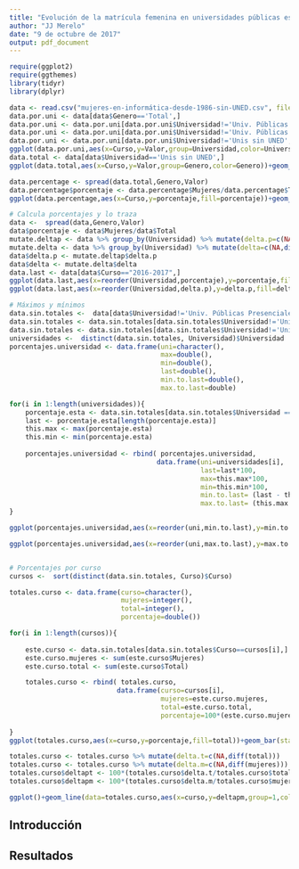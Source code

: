 ```yaml
---
title: "Evolución de la matrícula femenina en universidades públicas españolas"
author: "JJ Merelo"
date: "9 de octubre de 2017"
output: pdf_document
---
```


```r
require(ggplot2) 
require(ggthemes)
library(tidyr)
library(dplyr)

data <- read.csv("mujeres-en-informática-desde-1986-sin-UNED.csv", fileEncoding="latin1")
data.por.uni <- data[data$Genero=='Total',]
data.por.uni <- data.por.uni[data.por.uni$Universidad!='Univ. Públicas Presenciales',]
data.por.uni <- data.por.uni[data.por.uni$Universidad!='Univ. Públicas No Presenciales',]
data.por.uni <- data.por.uni[data.por.uni$Universidad!='Unis sin UNED',]
ggplot(data.por.uni,aes(x=Curso,y=Valor,group=Universidad,color=Universidad))+geom_line() +theme_tufte() + theme(axis.text.x = element_text(angle = 90, hjust = 1))
data.total <- data[data$Universidad=='Unis sin UNED',]
ggplot(data.total,aes(x=Curso,y=Valor,group=Genero,color=Genero))+geom_line() +theme_tufte() + theme(axis.text.x = element_text(angle = 90, hjust = 1))

data.percentage <- spread(data.total,Genero,Valor)
data.percentage$porcentaje <- data.percentage$Mujeres/data.percentage$Total
ggplot(data.percentage,aes(x=Curso,y=porcentaje,fill=porcentaje))+geom_bar(stat="Identity") +theme_tufte() + theme(axis.text.x = element_text(angle = 90, hjust = 1))

# Calcula porcentajes y lo traza
data <-  spread(data,Genero,Valor)
data$porcentaje <- data$Mujeres/data$Total
mutate.deltap <- data %>% group_by(Universidad) %>% mutate(delta.p=c(NA,diff(porcentaje)))
mutate.delta <- data %>% group_by(Universidad) %>% mutate(delta=c(NA,diff(Mujeres)))
data$delta.p <- mutate.deltap$delta.p
data$delta <- mutate.delta$delta
data.last <- data[data$Curso=="2016-2017",]
ggplot(data.last,aes(x=reorder(Universidad,porcentaje),y=porcentaje,fill=porcentaje))+geom_bar(stat="Identity") +theme_tufte() + theme(axis.text.x = element_text(angle = 90, hjust = 1))
ggplot(data.last,aes(x=reorder(Universidad,delta.p),y=delta.p,fill=delta))+geom_bar(stat="Identity") +theme_tufte() + theme(axis.text.x = element_text(angle = 90, hjust = 1))

# Máximos y mínimos
data.sin.totales <-  data[data$Universidad!='Univ. Públicas Presenciales',]
data.sin.totales <- data.sin.totales[data.sin.totales$Universidad!='Univ. Públicas No Presenciales',]
data.sin.totales <- data.sin.totales[data.sin.totales$Universidad!='Unis sin UNED',]
universidades <-  distinct(data.sin.totales, Universidad)$Universidad
porcentajes.universidad <- data.frame(uni=character(),
                                      max=double(),
                                      min=double(),
                                      last=double(),
                                      min.to.last=double(),
                                      max.to.last=double)

for(i in 1:length(universidades)){
    porcentaje.esta <- data.sin.totales[data.sin.totales$Universidad == universidades[i],]$porcentaje
    last <- porcentaje.esta[length(porcentaje.esta)]
    this.max <- max(porcentaje.esta)
    this.min <- min(porcentaje.esta)
    
    porcentajes.universidad <- rbind( porcentajes.universidad,
                                     data.frame(uni=universidades[i],
                                                last=last*100,
                                                max=this.max*100,
                                                min=this.min*100,
                                                min.to.last= (last - this.min)*100,
                                                max.to.last= (this.max - last)*100 ))
}

ggplot(porcentajes.universidad,aes(x=reorder(uni,min.to.last),y=min.to.last,fill=max))+geom_bar(stat="Identity") +theme_tufte() + theme(axis.text.x = element_text(angle = 90, hjust = 1))+xlab('Subida porcentual desde mínimo')

ggplot(porcentajes.universidad,aes(x=reorder(uni,max.to.last),y=max.to.last,fill=min))+geom_bar(stat="Identity") +theme_tufte() + theme(axis.text.x = element_text(angle = 90, hjust = 1))+xlab('Bajada porcentual desde máximo')


# Porcentajes por curso
cursos <-  sort(distinct(data.sin.totales, Curso)$Curso)

totales.curso <- data.frame(curso=character(),
                            mujeres=integer(),
                            total=integer(),
                            porcentaje=double())

for(i in 1:length(cursos)){
    
    este.curso <- data.sin.totales[data.sin.totales$Curso==cursos[i],]
    este.curso.mujeres <- sum(este.curso$Mujeres)
    este.curso.total <- sum(este.curso$Total)

    totales.curso <- rbind( totales.curso,
                           data.frame(curso=cursos[i],
                                      mujeres=este.curso.mujeres,
                                      total=este.curso.total,
                                      porcentaje=100*(este.curso.mujeres/este.curso.total)))
    
}
ggplot(totales.curso,aes(x=curso,y=porcentaje,fill=total))+geom_bar(stat="Identity") +theme_tufte() + theme(axis.text.x = element_text(angle = 90, hjust = 1))+xlab('Porcentaje nacional de mujeres en Informática')

totales.curso <- totales.curso %>% mutate(delta.t=c(NA,diff(total)))
totales.curso <- totales.curso %>% mutate(delta.m=c(NA,diff(mujeres)))
totales.curso$deltapt <- 100*(totales.curso$delta.t/totales.curso$total)
totales.curso$deltapm <- 100*(totales.curso$delta.m/totales.curso$mujeres)

ggplot()+geom_line(data=totales.curso,aes(x=curso,y=deltapm,group=1,color='Mujeres'))+geom_point(data=totales.curso,aes(x=curso,y=deltapm,group=1,color='Mujeres'))+geom_line(data=totales.curso,aes(x=curso,y=deltapt,group=1,color='Total'))+geom_point(data=totales.curso,aes(x=curso,y=deltapt,group=1,color='Total'))+theme_tufte() + theme(axis.text.x = element_text(angle = 90, hjust = 1))+xlab('Cambio anual en las matrículas en informática')

```

## Introducción


## Resultados

